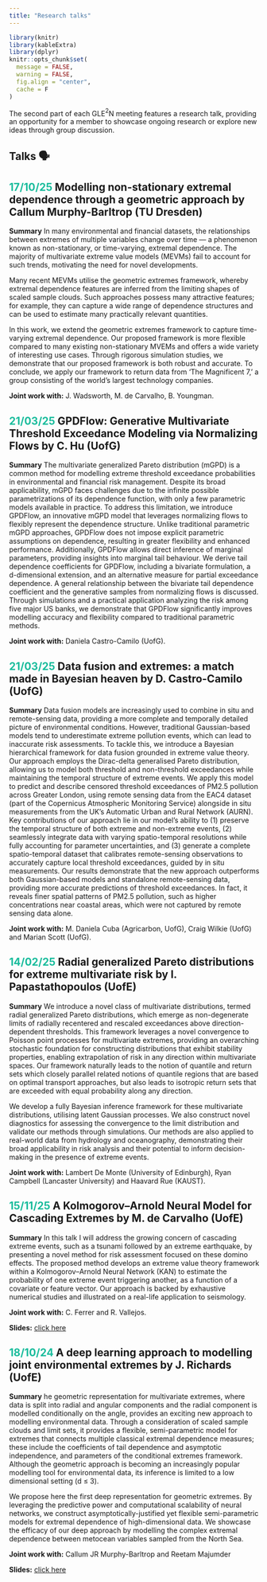 ```yaml
---
title: "Research talks"
---
```

```r
library(knitr)
library(kableExtra)
library(dplyr)
knitr::opts_chunk$set(
  message = FALSE, 
  warning = FALSE,
  fig.align = "center",
  cache = F
)

```

The second part of each GLE$^2$N meeting features a research talk, providing an opportunity for a member to showcase ongoing research or explore new ideas through group discussion.



## Talks  🗣️
::: {.callout-tip collapse="true" appearance="simple" icon=false}
# <span style="color: rgb(25,188,156)">17/10/25</span>  Modelling non-stationary extremal dependence through a geometric approach by Callum Murphy-Barltrop (TU Dresden)

**Summary**
In many environmental and financial datasets, the relationships between extremes of multiple variables change over time — a phenomenon known as non-stationary, or time-varying, extremal dependence. The majority of multivariate extreme value models (MEVMs) fail to account for such trends, motivating the need for novel developments.

Many recent MEVMs utilise the geometric extremes framework, whereby extremal dependence features are inferred from the limiting shapes of scaled sample clouds. Such approaches possess many attractive features; for example, they can capture a wide range of dependence structures and can be used to estimate many practically relevant quantities.

In this work, we extend the geometric extremes framework to capture time-varying extremal dependence. Our proposed framework is more flexible compared to many existing non-stationary MVEMs and offers a wide variety of interesting use cases. Through rigorous simulation studies, we demonstrate that our proposed framework is both robust and accurate. To conclude, we apply our framework to return data from 'The Magnificent 7,' a group consisting of the world's largest technology companies.

 
**Joint work with:** J. Wadsworth, M. de Carvalho, B. Youngman. 


:::

::: {.callout-tip collapse="true" appearance="simple" icon=false}
# <span style="color: rgb(25,188,156)">21/03/25</span>  GPDFlow: Generative Multivariate Threshold Exceedance Modeling via Normalizing Flows by C. Hu (UofG)

**Summary**
The multivariate generalized Pareto distribution (mGPD) is a common method for modelling extreme threshold exceedance probabilities in environmental and financial risk management. Despite its broad applicability, mGPD faces challenges due to the infinite possible parametrizations of its dependence function, with only a few parametric models available in practice. To address this limitation, we introduce GPDFlow, an innovative mGPD model that leverages normalizing flows to flexibly represent the dependence structure. Unlike traditional parametric mGPD approaches, GPDFlow does not impose explicit parametric assumptions on dependence, resulting in greater flexibility and enhanced performance. Additionally, GPDFlow allows direct inference of marginal parameters, providing insights into marginal tail behaviour. We derive tail dependence coefficients for GPDFlow, including a bivariate formulation, a d-dimensional extension, and an alternative measure for partial exceedance dependence. A general relationship between the bivariate tail dependence coefficient and the generative samples from normalizing flows is discussed. Through simulations and a practical application analyzing the risk among five major US banks, we demonstrate that GPDFlow significantly improves modelling accuracy and flexibility compared to traditional parametric methods.

 
**Joint work with:** Daniela Castro-Camilo (UofG). 


:::

::: {.callout-tip collapse="true" appearance="simple" icon=false}
# <span style="color: rgb(25,188,156)">21/03/25</span> Data fusion and extremes: a match made in Bayesian heaven by D. Castro-Camilo (UofG)

**Summary**
Data fusion models are increasingly used to combine in situ and remote-sensing data, providing a more complete and temporally detailed picture of environmental conditions. However, traditional Gaussian-based models tend to underestimate extreme pollution events, which can lead to inaccurate risk assessments. To tackle this, we introduce a Bayesian hierarchical framework for data fusion grounded in extreme value theory. Our approach employs the Dirac-delta generalised Pareto distribution, allowing us to model both threshold and non-threshold exceedances while maintaining the temporal structure of extreme events. We apply this model to predict and describe censored threshold exceedances of PM2.5 pollution across Greater London, using remote sensing data from the EAC4 dataset (part of the Copernicus Atmospheric Monitoring Service) alongside in situ measurements from the UK's Automatic Urban and Rural Network (AURN). Key contributions of our approach lie in our model's ability to (1) preserve the temporal structure of both extreme and non-extreme events, (2) seamlessly integrate data with varying spatio-temporal resolutions while fully accounting for parameter uncertainties, and (3) generate a complete spatio-temporal dataset that calibrates remote-sensing observations to accurately capture local threshold exceedances, guided by in situ measurements. Our results demonstrate that the new approach outperforms both Gaussian-based models and standalone remote-sensing data, providing more accurate predictions of threshold exceedances. In fact, it reveals finer spatial patterns of PM2.5 pollution, such as higher concentrations near coastal areas, which were not captured by remote sensing data alone.

 
**Joint work with:** M. Daniela Cuba (Agricarbon, UofG), Craig Wilkie (UofG) and Marian Scott (UofG). 


:::


::: {.callout-tip collapse="true" appearance="simple" icon=false}
# <span style="color: rgb(25,188,156)">14/02/25</span> Radial generalized Pareto distributions for extreme multivariate risk by I. Papastathopoulos (UofE)

**Summary**
We introduce a novel class of multivariate distributions, termed radial generalized Pareto distributions, which emerge as non-degenerate limits of radially recentered and rescaled exceedances above direction-dependent thresholds. This framework leverages a novel convergence to Poisson point processes for multivariate extremes, providing an overarching stochastic foundation for constructing distributions that exhibit stability properties, enabling extrapolation of risk in any direction within multivariate spaces. Our framework naturally leads to the notion of quantile and return sets which closely parallel related notions of quantile regions that are based on optimal transport approaches, but also leads to isotropic return sets that are exceeded with equal probability along any direction.

We develop a fully Bayesian inference framework for these multivariate distributions, utilising latent Gaussian processes. We also construct novel diagnostics for assessing the convergence to the limit distribution and validate our methods through simulations. Our methods are also applied to real-world data from hydrology and oceanography, demonstrating their broad applicability in risk analysis and their potential to inform decision-making in the presence of extreme events.

 
**Joint work with:** Lambert De Monte (University of Edinburgh), Ryan Campbell (Lancaster University) and Haavard Rue (KAUST). 


:::

::: {.callout-tip collapse="true" appearance="simple" icon=false}
# <span style="color: rgb(25,188,156)">15/11/25</span>  A Kolmogorov–Arnold Neural Model for Cascading Extremes by M. de Carvalho (UofE)

**Summary**
In this talk I will address the growing concern of cascading extreme events, such as a tsunami followed by an extreme earthquake, by presenting a novel method for risk assessment focused on these domino effects. The proposed method develops an extreme value theory framework within a Kolmogorov–Arnold Neural Network (KAN) to estimate the probability of one extreme event triggering another, as a function of a covariate or feature vector. Our approach is backed by exhaustive numerical studies and illustrated on a real-life application to seismology.
 
**Joint work with:** C. Ferrer and R. Vallejos.

**Slides:** [click here](https://drive.google.com/file/d/1LJpaUfIW2VKoZSTcaeCRYJ9n9bsdZeEg/view?usp=sharing)
:::

::: {.callout-tip collapse="true" appearance="simple" icon=false}
# <span style="color: rgb(25,188,156)">18/10/24</span> A deep learning approach to modelling joint environmental extremes by J. Richards (UofE)

**Summary**
he geometric representation for multivariate extremes, where data is split into radial and angular components and the radial component is modelled conditionally on the angle, provides an exciting new approach to modelling environmental data. Through a consideration of scaled sample clouds and limit sets, it provides a flexible, semi-parametric model for extremes that connects multiple classical extremal dependence measures; these include the coefficients of tail dependence and asymptotic independence, and parameters of the conditional extremes framework. Although the geometric approach is becoming an increasingly popular modelling tool for environmental data, its inference is limited to a low dimensional setting (d ≤ 3). 
 
We propose here the first deep representation for geometric extremes. By leveraging the predictive power and computational scalability of neural networks, we construct asymptotically-justified yet flexible semi-parametric models for extremal dependence of high-dimensional data. We showcase the efficacy of our deep approach by modelling the complex extremal dependence between metocean variables sampled from the North Sea.
 
**Joint work with:** Callum JR Murphy-Barltrop and Reetam Majumder

**Slides:** [click here](https://drive.google.com/file/d/1ssAh5rKhkt2KG2Wb0cwr2LU_q8GSSHVX/view?usp=sharing)
:::
